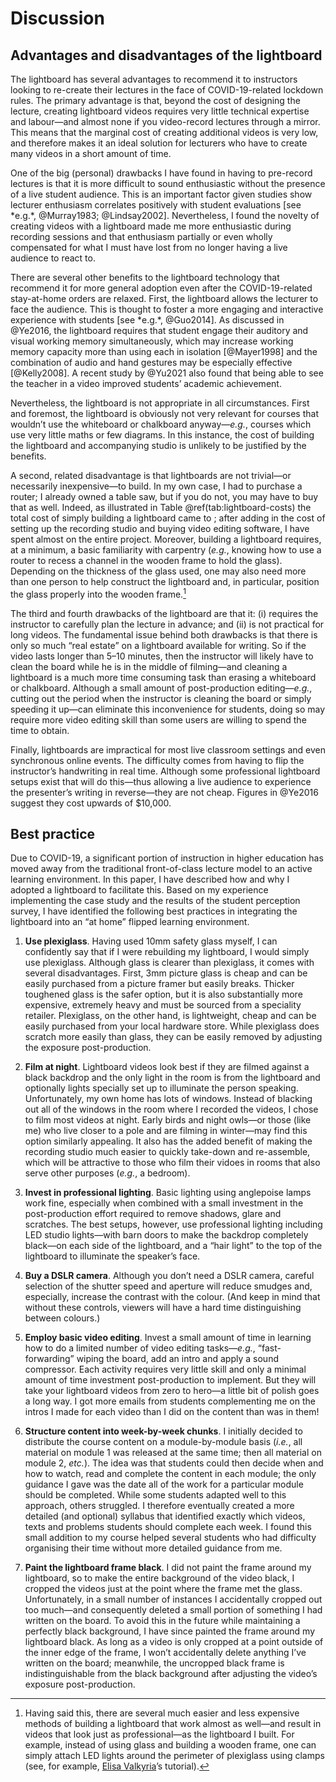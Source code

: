 # Discussion

## Advantages and disadvantages of the lightboard

The lightboard has several advantages to recommend it to instructors looking to re-create their lectures in the face of COVID-19-related lockdown rules. The primary advantage is that, beyond the cost of designing the lecture, creating lightboard videos requires very little technical expertise and labour---and almost none if you video-record lectures through a mirror. This means that the marginal cost of creating additional videos is very low, and therefore makes it an ideal solution for lecturers who have to create many videos in a short amount of time.

One of the big (personal) drawbacks I have found in having to pre-record lectures is that it is more difficult to sound enthusiastic without the presence of a live student audience. This is an important factor given studies show lecturer enthusiasm correlates positively with student evaluations [see *e.g.*, @Murray1983; @Lindsay2002]. Nevertheless, I found the novelty of creating videos with a lightboard made me more enthusiastic during recording sessions and that enthusiasm partially or even wholly compensated for what I must have lost from no longer having a live audience to react to.

There are several other benefits to the lightboard technology that recommend it for more general adoption even after the COVID-19-related stay-at-home orders are relaxed. First, the lightboard allows the lecturer to face the audience. This is thought to foster a more engaging and interactive experience with students [see *e.g.*, @Guo2014]. As discussed in @Ye2016, the lightboard requires that student engage their auditory and visual working memory simultaneously, which may increase working memory capacity more than using each in isolation [@Mayer1998] and the combination of audio and hand gestures may be especially effective [@Kelly2008]. A recent study by @Yu2021 also found that being able to see the teacher in a video improved students' academic achievement.

Nevertheless, the lightboard is not appropriate in all circumstances. First and foremost, the lightboard is obviously not very relevant for courses that wouldn't use the whiteboard or chalkboard anyway---*e.g.*, courses which use very little maths or few diagrams. In this instance, the cost of building the lightboard and accompanying studio is unlikely to be justified by the benefits.

A second, related disadvantage is that lightboards are not trivial---or necessarily inexpensive---to build. In my own case, I had to purchase a router; I already owned a table saw, but if you do not, you may have to buy that as well. Indeed, as illustrated in Table \@ref(tab:lightboard-costs) the total cost of simply building a lightboard came to \textsterling 253.03; after adding in the cost of setting up the recording studio and buying video editing software, I have spent almost \textsterling 800 on the entire project. Moreover, building a lightboard requires, at a minimum, a basic familiarity with carpentry (*e.g.*, knowing how to use a router to recess a channel in the wooden frame to hold the glass). Depending on the thickness of the glass used, one may also need more than one person to help construct the lightboard and, in particular, position the glass properly into the wooden frame.^[Having said this, there are several much easier and less expensive methods of building a lightboard that work almost as well---and result in videos that look just as professional---as the lightboard I built. For example, instead of using glass and building a wooden frame, one can simply attach LED lights around the perimeter of plexiglass using clamps (see, for example, [Elisa Valkyria](https://www.youtube.com/watch?v=L1au1JxMSaA "How to build your own lightboard")'s tutorial).]

The third and fourth drawbacks of the lightboard are that it: (i) requires the instructor to carefully plan the lecture in advance; and (ii) is not practical for long videos. The fundamental issue behind both drawbacks is that there is only so much "real estate" on a lightboard available for writing. So if the video lasts longer than 5–10 minutes, then the instructor will likely have to clean the board while he is in the middle of filming—and cleaning a lightboard is a much more time consuming task than erasing a whiteboard or chalkboard. Although a small amount of post-production editing---*e.g.*, cutting out the period when the instructor is cleaning the board or simply speeding it up---can eliminate this inconvenience for students, doing so may require more video editing skill than some users are willing to spend the time to obtain.

Finally, lightboards are impractical for most live classroom settings and even synchronous online events. The difficulty comes from having to flip the instructor's handwriting in real time. Although some professional lightboard setups exist that will do this---thus allowing a live audience to experience the presenter's writing in reverse---they are not cheap. Figures in @Ye2016 suggest they cost upwards of $10,000.

## Best practice

Due to COVID-19, a significant portion of instruction in higher education has moved away from the traditional front-of-class lecture model to an active learning environment. In this paper, I have described how and why I adopted a lightboard to facilitate this. Based on my experience implementing the case study and the results of the student perception survey, I have identified the following best practices in integrating the lightboard into an "at home" flipped learning environment. 

1. **Use plexiglass**. Having used 10mm safety glass myself, I can confidently say that if I were rebuilding my lightboard, I would simply use plexiglass. Although glass is clearer than plexiglass, it comes with several disadvantages. First, 3mm picture glass is cheap and can be easily purchased from a picture framer but easily breaks. Thicker toughened glass is the safer option, but it is also substantially more expensive, extremely heavy and must be sourced from a speciality retailer. Plexiglass, on the other hand, is lightweight, cheap and can be easily purchased from your local hardware store. While plexiglass does scratch more easily than glass, they can be easily removed by adjusting the exposure post-production.

2. **Film at night**. Lightboard videos look best if they are filmed against a black backdrop and the only light in the room is from the lightboard and optionally lights specially set up to illuminate the person speaking. Unfortunately, my own home has lots of windows. Instead of blacking out all of the windows in the room where I recorded the videos, I chose to film most videos at night. Early birds and night owls—or those (like me) who live closer to a pole and are filming in winter—may find this option similarly appealing. It also has the added benefit of making the recording studio much easier to quickly take-down and re-assemble, which will be attractive to those who film their vidoes in rooms that also serve other purposes (*e.g.*, a bedroom).

3. **Invest in professional lighting**. Basic lighting using anglepoise lamps work fine, especially when combined with a small investment in the post-production effort required to remove shadows, glare and scratches. The best setups, however, use professional lighting including LED studio lights---with barn doors to make the backdrop completely black---on each side of the lightboard, and a "hair light" to the top of the lightboard to illuminate the speaker's face.

4. **Buy a DSLR camera**. Although you don't need a DSLR camera, careful selection of the shutter speed and aperture will reduce smudges and, especially, increase the contrast with the colour. (And keep in mind that without these controls, viewers will have a hard time distinguishing between colours.)

5. **Employ basic video editing**. Invest a small amount of time in learning how to do a limited number of video editing tasks---*e.g.*, "fast-forwarding" wiping the board, add an intro and apply a sound compressor. Each activity requires very little skill and only a minimal amount of time investment post-production to implement. But they will take your lightboard videos from zero to hero---a little bit of polish goes a long way. I got more emails from students complementing me on the intros I made for each video than I did on the content than was in them!

6. **Structure content into week-by-week chunks**. I initially decided to distribute the course content on a module-by-module basis (*i.e.*, all material on module 1 was released at the same time; then all material on module 2, *etc.*). The idea was that students could then decide when and how to watch, read and complete the content in each module; the only guidance I gave was the date all of the work for a particular module should be completed. While some students adapted well to this approach, others struggled. I therefore eventually created a more detailed (and optional) syllabus that identified exactly which videos, texts and problems students should complete each week. I found this small addition to my course helped several students who had difficulty organising their time without more detailed guidance from me.

7. **Paint the lightboard frame black**. I did not paint the frame around my lightboard, so to make the entire background of the video black, I cropped the videos just at the point where the frame met the glass. Unfortunately, in a small number of instances I accidentally cropped out too much---and consequently deleted a small portion of something I had written on the board. To avoid this in the future while maintaining a perfectly black background, I have since painted the frame around my lightboard black. As long as a video is only cropped at a point outside of the inner edge of the frame, I won't accidentally delete anything I've written on the board; meanwhile, the uncropped black frame is indistinguishable from the black background after adjusting the video's exposure post-production.
